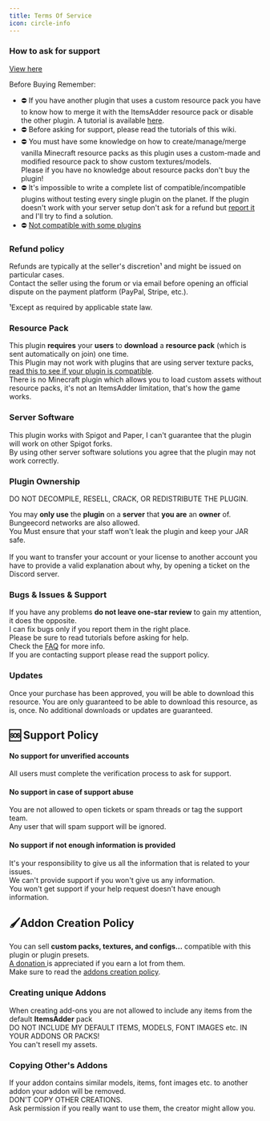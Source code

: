 ```yaml
---
title: Terms Of Service
icon: circle-info
---
```


### How to ask for support

[View here](https://forum.devs.beer/d/16-getting-support)

<Warning>
Before Buying Remember:

* ⛔ If you have another plugin that uses a custom resource pack you have to know how to merge it with the ItemsAdder resource pack or disable the other plugin. A tutorial is available [here](../plugin-usage/merge-resourcepacks.md).
* ⛔ Before asking for support, please read the tutorials of this wiki.
* ⛔ You must have some knowledge on how to create/manage/merge vanilla Minecraft resource packs as this plugin uses a custom-made and modified resource pack to show custom textures/models.\
  Please if you have no knowledge about resource packs don't buy the plugin!
* ⛔ It's impossible to write a complete list of compatible/incompatible plugins without testing every single plugin on the planet. If the plugin doesn't work with your server setup don't ask for a refund but [report it](tos.md#bugs-and-issues-and-support) and I'll try to find a solution.
* ⛔ [Not compatible with some plugins](https://itemsadder.devs.beer/compatibility-with-other-plugins/not-compatible)
</Warning>


### Refund policy

Refunds are typically at the seller's discretion¹ and might be issued on particular cases.\
Contact the seller using the forum or via email before opening an official dispute on the payment platform (PayPal, Stripe, etc.).

¹Except as required by applicable state law.

### Resource Pack

This plugin **requires** your **users** to **download** a **resource pack** (which is sent automatically on join) one time.\
This Plugin may not work with plugins that are using server texture packs, [read this to see if your plugin is compatible](../compatibility-with-other-plugins/).\
There is no Minecraft plugin which allows you to load custom assets without resource packs, it's not an ItemsAdder limitation, that's how the game works.

### Server Software

This plugin works with Spigot and Paper, I can't guarantee that the plugin will work on other Spigot forks.\
By using other server software solutions you agree that the plugin may not work correctly.

### **Plugin Ownership**

DO NOT DECOMPILE, RESELL, CRACK, OR REDISTRIBUTE THE PLUGIN.

You may **only use** the **plugin** on a **server** that **you are** an **owner** of.\
Bungeecord networks are also allowed.\
You Must ensure that your staff won't leak the plugin and keep your JAR safe.\
\
If you want to transfer your account or your license to another account you have to provide a valid explanation about why, by opening a ticket on the Discord server.

### Bugs & Issues & Support

If you have any problems **do not leave one-star review** to gain my attention, it does the opposite.\
I can fix bugs only if you report them in the right place.\
Please be sure to read tutorials before asking for help.\
Check the [FAQ](https://itemsadder.devs.beer/faq) for more info.\
If you are contacting support please read the support policy.

### Updates

Once your purchase has been approved, you will be able to download this resource. You are only guaranteed to be able to download this resource, as is, once. No additional downloads or updates are guaranteed.

## 🆘 Support Policy

#### No support for unverified accounts

All users must complete the verification process to ask for support.

#### No support in case of support abuse

You are not allowed to open tickets or spam threads or tag the support team.\
Any user that will spam support will be ignored.

#### No support if not enough information is provided

It's your responsibility to give us all the information that is related to your issues.\
We can't provide support if you won't give us any information.\
You won't get support if your help request doesn't have enough information.

## 🖌️Addon Creation Policy

You can sell **custom packs, textures, and configs...** compatible with this plugin or plugin presets.\
[A donation ](http://a.devs.beer/lonedevdonate)is appreciated if you earn a lot from them.\
Make sure to read the [addons creation policy](tos.md#addon-creation-policy).

### Creating unique Addons

When creating add-ons you are not allowed to include any items from the default **ItemsAdder** pack\
DO NOT INCLUDE MY DEFAULT ITEMS, MODELS, FONT IMAGES etc. IN YOUR ADDONS OR PACKS!\
You can't resell my assets.

### Copying Other's Addons

If your addon contains similar models, items, font images etc. to another addon your addon will be removed.\
DON'T COPY OTHER CREATIONS.\
Ask permission if you really want to use them, the creator might allow you.
